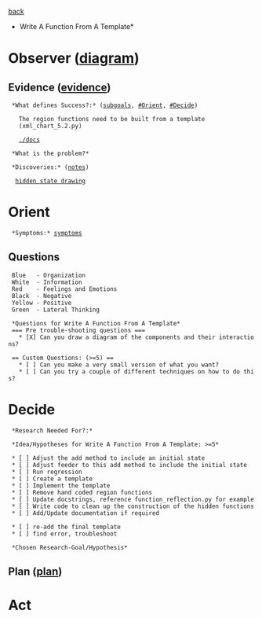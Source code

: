 [[subgoals.parallel|back]]

*Write A Function From A Template*

= Observer ([[local:/home/scott/.vimrc/ooda.pdf|diagram]]) = 
== Evidence ([[evidence.write_a_function_from_a_template|evidence]]) ==

  *What defines Success?:* ([[subgoals.parallel|subgoals]], [[#Orient]], [[#Decide]])

    The region functions need to be built from a template
    (xml_chart_5.2.py)

    [[./docs]]

  *What is the problem?*


  *Discoveries:* ([[notes.xml_to_miros|notes]])

   [[https://aleph2c.github.io/miros-xml/html/how_it_works.html#hidden-states-and-what-they-are-for|hidden state drawing]]

= Orient =
  *Symptoms:* [[symptoms.write_a_function_from_a_template|symptoms]]

== Questions ==

  Blue   - Organization
  White  - Information
  Red    - Feelings and Emotions
  Black  - Negative
  Yellow - Positive
  Green  - Lateral Thinking

  *Questions for Write A Function From A Template*
  === Pre trouble-shooting questions ===
    * [X] Can you draw a diagram of the components and their interactions?

  == Custom Questions: (>=5) ==
    * [ ] Can you make a very small version of what you want?
    * [ ] Can you try a couple of different techniques on how to do this?

= Decide =
  *Research Needed For?:*

  *Idea/Hypotheses for Write A Function From A Template: >=5*

  * [ ] Adjust the add method to include an initial state
  * [ ] Adjust feeder to this add method to include the initial state
  * [ ] Run regression
  * [ ] Create a template
  * [ ] Implement the template
  * [ ] Remove hand coded region functions
  * [ ] Update docstrings, reference function_reflection.py for example
  * [ ] Write code to clean up the construction of the hidden functions
  * [ ] Add/Update documentation if required

  * [ ] re-add the final template
  * [ ] find error, troubleshoot

  *Chosen Research-Goal/Hypothesis*


== Plan ([[plan.write_a_function_from_a_template|plan]]) ==

= Act =
  


